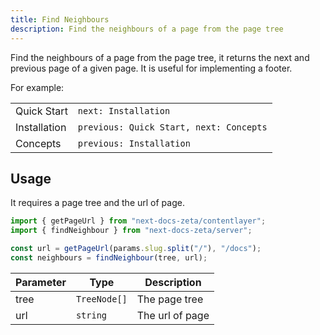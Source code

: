 ```yaml
---
title: Find Neighbours
description: Find the neighbours of a page from the page tree
---
```


Find the neighbours of a page from the page tree, it returns the next and previous page of a given page.
It is useful for implementing a footer.

For example:

|              |                                         |
| ------------ | --------------------------------------- |
| Quick Start  | `next: Installation`                    |
| Installation | `previous: Quick Start, next: Concepts` |
| Concepts     | `previous: Installation`                |

## Usage

It requires a page tree and the url of page.

```ts
import { getPageUrl } from "next-docs-zeta/contentlayer";
import { findNeighbour } from "next-docs-zeta/server";

const url = getPageUrl(params.slug.split("/"), "/docs");
const neighbours = findNeighbour(tree, url);
```

| Parameter | Type         | Description     |
| --------- | ------------ | --------------- |
| tree      | `TreeNode[]` | The page tree   |
| url       | `string`     | The url of page |
